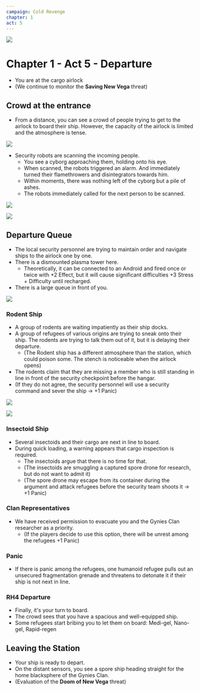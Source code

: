 ```yaml
---
campaign: Cold Revenge
chapter: 1
act: 5
---
```



![](/LP/ScrattCZ_sci-fi_mercenaries_and_civilians_evacuating_a_casino_s_d0e45988-8940-4d77-b448-d0dcc36de800.png)

# Chapter 1 - Act 5 - Departure

<Player url="https://youtu.be/Vb-jZDiGrDo?t=0" controls height={100} />

-   You are at the cargo airlock
-   (We continue to monitor the **Saving New Vega** threat)

## Crowd at the entrance

-   From a distance, you can see a crowd of people trying to get to the airlock to board their ship. However, the capacity of the airlock is limited and the atmosphere is tense.

![](/LP/ScrattCZ_two_sci-fi_crowds_of_angry_humanoids_shouting_at_each__70560736-bf42-4734-a7e3-f55f7450352b.png)

-   Security robots are scanning the incoming people.
    -   You see a cyborg approaching them, holding onto his eye.
    -   When scanned, the robots triggered an alarm. And immediately turned their flamethrowers and disintegrators towards him.
    -   Within moments, there was nothing left of the cyborg but a pile of ashes.
    -   The robots immediately called for the next person to be scanned.

![](/LP/maps/New_Vega_Cargo_Airlock.jpg)

<List>
    <Actor
        {...C.defaultActorProps}
        {...C.actors.security_robots}
    />
    <Actor
        {...C.defaultActorProps}
        {...C.actors.endless_swarm_of_spore_drones}
    />
    <Clock
        {...C.defaultClockProps}
        {...C.clocks.suspicion_of_security_robots}
    />
    <Clock
        {...C.defaultClockProps}
        {...C.clocks.gathering_of_the_spore_drone_crowd}
    />
    <Clock
        {...C.defaultClockProps}
        {...C.clocks.panic_at_the_airlock}
    />
    <Asset
        {...C.defaultAssetProps}
        {...C.assets.flameth_arm}
    />
    <Asset
        {...C.defaultAssetProps}
        {...C.assets.disintegrator}
    />
    <Effect
        {...C.defaultEffectProps}
        {...C.effects.spore_infection}
    />

</List>

![](/LP/ScrattCZ_two_crowds_of_angry_space-station_citizens_shouting_at_574f7a8a-b97f-44dd-a05d-891626c38e43.png)

## Departure Queue

-   The local security personnel are trying to maintain order and navigate ships to the airlock one by one.
-   There is a dismounted plasma tower here.
    -   Theoretically, it can be connected to an Android and fired once or twice with +2 Effect, but it will cause significant difficulties +3 Stress + Difficulty until recharged.
-   There is a large queue in front of you.

![](/LP/rat_man.jpg)

### Rodent Ship

-   A group of rodents are waiting impatiently as their ship docks.
-   A group of refugees of various origins are trying to sneak onto their ship. The rodents are trying to talk them out of it, but it is delaying their departure.
    -   (The Rodent ship has a different atmosphere than the station, which could poison some. The stench is noticeable when the airlock opens)
-   The rodents claim that they are missing a member who is still standing in line in front of the security checkpoint before the hangar.
-   (If they do not agree, the security personnel will use a security command and sever the ship -> +1 Panic)

![](/LP/ScrattCZ_several_sci-fi_insectoid_aliens_367f922c-6a98-45ef-acf0-c311f562483e.png)

![](/LP/insectoid.jpg)

### Insectoid Ship

-   Several insectoids and their cargo are next in line to board.
-   During quick loading, a warning appears that cargo inspection is required.
    -   The insectoids argue that there is no time for that.
    -   (The insectoids are smuggling a captured spore drone for research, but do not want to admit it)
    -   (The spore drone may escape from its container during the argument and attack refugees before the security team shoots it -> +1 Panic)

### Clan Representatives

-   We have received permission to evacuate you and the Gynies Clan researcher as a priority.
    -   (If the players decide to use this option, there will be unrest among the refugees +1 Panic)

### Panic

-   If there is panic among the refugees, one humanoid refugee pulls out an unsecured fragmentation grenade and threatens to detonate it if their ship is not next in line.

### RH4 Departure

-   Finally, it's your turn to board.
-   The crowd sees that you have a spacious and well-equipped ship.
-   Some refugees start bribing you to let them on board: Medi-gel, Nano-gel, Rapid-regen

<List>
    <Asset
        {...C.defaultAssetProps}
        {...C.assets.medi_gel}
    />
    <Asset
        {...C.defaultAssetProps}
        {...C.assets.nano_gel}
    />
    <Asset
        {...C.defaultAssetProps}
        {...C.assets.rapid_regen}
    />
    <Asset
        {...C.defaultAssetProps}
        {...C.assets.gluenade}
    />
    <Asset
        {...C.defaultAssetProps}
        {...C.assets.emp_grenade}
    />
</List>

## Leaving the Station

-   Your ship is ready to depart.
-   On the distant sensors, you see a spore ship heading straight for the home blacksphere of the Gynies Clan.
-   (Evaluation of the **Doom of New Vega** threat)
